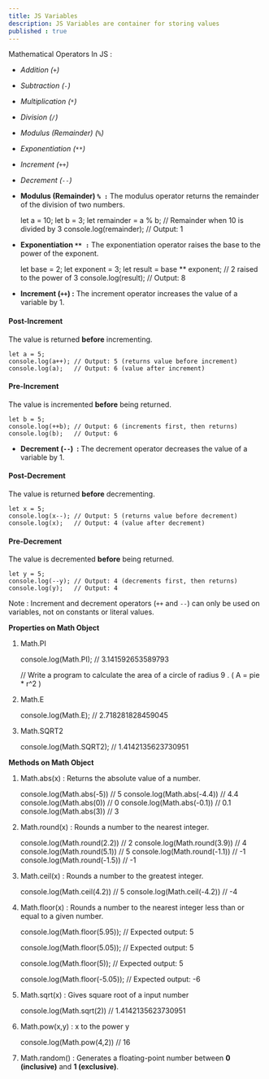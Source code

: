 ```yaml
---
title: JS Variables
description: JS Variables are container for storing values
published : true
---
```

Mathematical Operators In JS :

*   _Addition (`+`)_
*   _Subtraction (`-`)_
*   _Multiplication (`*`)_
*   _Division (`/`)_
*   _Modulus (Remainder) (`%`)_
*   _Exponentiation (`**`)_
*   _Increment (`++`)_
*   _Decrement (`--`)_

*   **Modulus (Remainder) `% :`** The modulus operator returns the remainder of the division of two numbers.

    let a = 10;
    let b = 3;
    let remainder = a % b; // Remainder when 10 is divided by 3
    console.log(remainder); // Output: 1
    

*   **Exponentiation `** :`** The exponentiation operator raises the base to the power of the exponent.

    let base = 2;
    let exponent = 3;
    let result = base ** exponent; // 2 raised to the power of 3
    console.log(result); // Output: 8
    

*   **Increment (`++`) :** The increment operator increases the value of a variable by 1.

#### **Post-Increment**

The value is returned **before** incrementing.

    let a = 5;
    console.log(a++); // Output: 5 (returns value before increment)
    console.log(a);   // Output: 6 (value after increment)
    

#### **Pre-Increment**

The value is incremented **before** being returned.

    let b = 5;
    console.log(++b); // Output: 6 (increments first, then returns)
    console.log(b);   // Output: 6

*   **Decrement (`--`)  :** The decrement operator decreases the value of a variable by 1.

#### **Post-Decrement**

The value is returned **before** decrementing.

    let x = 5;
    console.log(x--); // Output: 5 (returns value before decrement)
    console.log(x);   // Output: 4 (value after decrement)
    

#### **Pre-Decrement**

The value is decremented **before** being returned.

    let y = 5;
    console.log(--y); // Output: 4 (decrements first, then returns)
    console.log(y);   // Output: 4
    

Note : Increment and decrement operators (`++` and `--`) can only be used on variables, not on constants or literal values.

**Properties on Math Object** 

1) Math.PI 

    console.log(Math.PI); // 3.141592653589793
    
    // Write a program to calculate the area of a circle of radius 9 . ( A = pie * r^2 )
    
    

2) Math.E

    console.log(Math.E); // 2.718281828459045
    

3) Math.SQRT2

    console.log(Math.SQRT2); // 1.4142135623730951
    

**Methods on Math Object** 

1) Math.abs(x) : Returns the absolute value of a number. 

    console.log(Math.abs(-5))    // 5
    console.log(Math.abs(-4.4))  // 4.4
    console.log(Math.abs(0))     // 0
    console.log(Math.abs(-0.1))  // 0.1
    console.log(Math.abs(3))     // 3

2) Math.round(x) : Rounds a number to the nearest integer.

    console.log(Math.round(2.2)) // 2
    console.log(Math.round(3.9)) // 4
    console.log(Math.round(5.1)) // 5
    console.log(Math.round(-1.1)) // -1
    console.log(Math.round(-1.5)) // -1

3) Math.ceil(x) : Rounds a number to the greatest integer.

    console.log(Math.ceil(4.2)) // 5
    console.log(Math.ceil(-4.2)) // -4

4) Math.floor(x) : Rounds a number to the nearest integer less than or equal to a given number.

    console.log(Math.floor(5.95));
    // Expected output: 5
    
    console.log(Math.floor(5.05));
    // Expected output: 5
    
    console.log(Math.floor(5));
    // Expected output: 5
    
    console.log(Math.floor(-5.05));
    // Expected output: -6

4) Math.sqrt(x) : Gives square root of a input number 

    console.log(Math.sqrt(2)) // 1.4142135623730951

5) Math.pow(x,y) : x to the power y 

    console.log(Math.pow(4,2)) // 16

6) Math.random() : Generates a floating-point number between **0 (inclusive)** and **1 (exclusive)**.